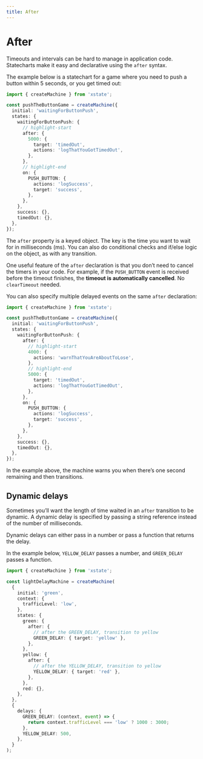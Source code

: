 ```yaml
---
title: After
---
```


# After

<!-- deps: ["states", "transitions-and-events"] -->

Timeouts and intervals can be hard to manage in application code. Statecharts make it easy and declarative using the `after` syntax.

The example below is a statechart for a game where you need to push a button within 5 seconds, or you get timed out:

```ts
import { createMachine } from 'xstate';

const pushTheButtonGame = createMachine({
  initial: 'waitingForButtonPush',
  states: {
    waitingForButtonPush: {
      // highlight-start
      after: {
        5000: {
          target: 'timedOut',
          actions: 'logThatYouGotTimedOut',
        },
      },
      // highlight-end
      on: {
        PUSH_BUTTON: {
          actions: 'logSuccess',
          target: 'success',
        },
      },
    },
    success: {},
    timedOut: {},
  },
});
```

The `after` property is a keyed object. The key is the time you want to wait for in milliseconds (ms). You can also do conditional checks and if/else logic on the object, as with any transition.

One useful feature of the `after` declaration is that you don’t need to cancel the timers in your code. For example, if the `PUSH_BUTTON` event is received before the timeout finishes, the **timeout is automatically cancelled**. No `clearTimeout` needed.

You can also specify multiple delayed events on the same `after` declaration:

```ts
import { createMachine } from 'xstate';

const pushTheButtonGame = createMachine({
  initial: 'waitingForButtonPush',
  states: {
    waitingForButtonPush: {
      after: {
        // highlight-start
        4000: {
          actions: 'warnThatYouAreAboutToLose',
        },
        // highlight-end
        5000: {
          target: 'timedOut',
          actions: 'logThatYouGotTimedOut',
        },
      },
      on: {
        PUSH_BUTTON: {
          actions: 'logSuccess',
          target: 'success',
        },
      },
    },
    success: {},
    timedOut: {},
  },
});
```

In the example above, the machine warns you when there’s one second remaining and then transitions.

## Dynamic delays

<!-- deps: ["after", "options-api"] -->

Sometimes you’ll want the length of time waited in an `after` transition to be dynamic. A dynamic delay is specified by passing a string reference instead of the number of milliseconds.

Dynamic delays can either pass in a number or pass a function that returns the delay.

In the example below, `YELLOW_DELAY` passes a number, and `GREEN_DELAY` passes a function.

```ts
import { createMachine } from 'xstate';

const lightDelayMachine = createMachine(
  {
    initial: 'green',
    context: {
      trafficLevel: 'low',
    },
    states: {
      green: {
        after: {
          // after the GREEN_DELAY, transition to yellow
          GREEN_DELAY: { target: 'yellow' },
        },
      },
      yellow: {
        after: {
          // after the YELLOW_DELAY, transition to yellow
          YELLOW_DELAY: { target: 'red' },
        },
      },
      red: {},
    },
  },
  {
    delays: {
      GREEN_DELAY: (context, event) => {
        return context.trafficLevel === 'low' ? 1000 : 3000;
      },
      YELLOW_DELAY: 500,
    },
  }
);
```
